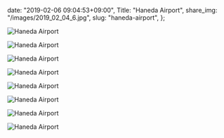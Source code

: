   date: "2019-02-06 09:04:53+09:00",
  Title: "Haneda Airport",
  share_img: "/images/2019_02_04_6.jpg",
  slug: "haneda-airport",
};

![Haneda Airport](/images/2019_02_04_6.jpg)

![Haneda Airport](/images/2019_02_04_5.jpg)

![Haneda Airport](/images/2019_02_04_7.jpg)

![Haneda Airport](/images/2019_02_04_8.jpg)

![Haneda Airport](/images/2019_02_04_9.jpg)

![Haneda Airport](/images/2019_02_04_10.jpg)

![Haneda Airport](/images/2019_02_04_11.jpg)

![Haneda Airport](/images/2019_02_04_12.jpg)
